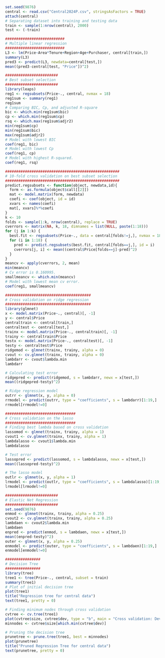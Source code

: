 ```r
set.seed(9876)
central <- read.csv("Central2024P.csv", stringsAsFactors = TRUE)
attach(central)
# Separating dataset into training and testing data
train <- sample(1:nrow(central), 2000)
test <- (-train)

###########################
# Multiple linear regression
###########################
L3 <- lm(Price~Area*Tenure+Region+Age+Purchaser, central[train,])
summary(L3)
pred3 <- predict(L3, newdata=central[test,])
mean((pred3-central[test, "Price"])^2)

########################
# Best subset selection
########################
library(leaps)
reg1 <- regsubsets(Price~., central, nvmax = 18)
reg1sum <- summary(reg1)
reg1sum
# Comparing BIC, Cp, and adjusted R-square
bic <- which.min(reg1sum$bic)
cp <- which.min(reg1sum$cp)
rsq <- which.max(reg1sum$adjr2)
min(reg1sum$cp)
min(reg1sum$bic)
max(reg1sum$adjr2)
# Model with lowest BIC
coef(reg1, bic)
# Model with lowest Cp
coef(reg1, cp)
# Model with highest R-squared.
coef(reg1, rsq)

####################################################
# 10-fold cross validation on best subset selection
####################################################
predict.regsubsets <- function(object, newdata,id){
  form <- as.formula(object$call[[2]])
  mat <- model.matrix(form, newdata)
  coefi <- coef(object, id = id)
  xvars <- names(coefi)
  mat[, xvars]%*%coefi
}
k <- 10
folds <- sample(1:k, nrow(central), replace = TRUE)
cverrors <- matrix(NA, k, 18, dimnames = list(NULL, paste(1:18)))
for (j in 1:k) {
  best.fit <- regsubsets(Price~., data = central[folds!=j,], nvmax = 18)
  for (i in 1:18) {
    pred <- predict.regsubsets(best.fit, central[folds==j,], id = i)
    cverrors[j, i] <- mean((central$Price[folds==j]-pred)^2)
  }
}
meancv <- apply(cverrors, 2, mean)
min(meancv)
# Cv error is 0.160995.
smallmeancv <- which.min(meancv)
# Model with lowest mean cv error.
coef(reg1, smallmeancv)

#######################################
# Cross validation on ridge regression
#######################################
library(glmnet)
x <- model.matrix(Price~., central)[, -1]
y <- central$Price
centraltrain <- central[train,]
centraltest <- central[test,]
trainx <- model.matrix(Price~., centraltrain)[, -1]
trainy <- centraltrain$Price
testx <- model.matrix(Price~., centraltest)[, -1]
testy <- centraltest$Price
ridgemod <- glmnet(trainx, trainy, alpha = 0)
cvout <- cv.glmnet(trainx, trainy, alpha = 0)
lambdarr <- cvout$lambda.min
lambdarr

# Calculating test error
ridgepred <- predict(ridgemod, s = lambdarr, newx = x[test,])
mean((ridgepred-testy)^2)

# Ridge regression model
outrr <- glmnet(x, y, alpha = 0)
rrmodel <- predict(outrr, type = "coefficients", s = lambdarr)[1:19,]
rrmodel[rrmodel!=0]

################################
# Cross validation on the lasso
################################
# Finding best lambda based on cross validation
lassomod <- glmnet(trainx, trainy, alpha = 1)
cvout1 <- cv.glmnet(trainx, trainy, alpha = 1)
lambdalasso <- cvout1$lambda.min
lambdalasso

# Test error
lassopred <- predict(lassomod, s = lambdalasso, newx = x[test,])
mean((lassopred-testy)^2)

# The lasso model
outlr <- glmnet(x, y, alpha = 1)
lrmodel <- predict(outlr, type = "coefficients", s = lambdalasso)[1:19,]
lrmodel[lrmodel!=0]

########################
# Elastic Net Regression
########################
set.seed(9876)
enmod <- glmnet(trainx, trainy, alpha = 0.25)
cvout2 <- cv.glmnet(trainx, trainy, alpha = 0.25)
lambdaen <- cvout2$lambda.min
lambdaen
enpred <- predict(enmod, s = lambdaen, newx = x[test,])
mean((enpred-testy)^2)
outer <- glmnet(x, y, alpha = 0.25)
enmodel <- predict(outer, type = "coefficients", s = lambdaen)[1:19,]
enmodel[enmodel!=0]

################
# Decision Tree
################
library(tree)
tree1 <- tree(Price~., central, subset = train)
summary(tree1)
# Plot of initial decision tree
plot(tree1)
title("Regression tree for central data")
text(tree1, pretty = 0)

# Finding minimum nodes through cross validation
cvtree <- cv.tree(tree1)
plot(cvtree$size, cvtree$dev, type = "b", main = "Cross validation: Deviance vs Size", xlab = "Number of nodes", ylab = "Deviance")
minnodes <- cvtree$size[which.min(cvtree$dev)]

# Pruning the decision tree
prunetree <- prune.tree(tree1, best = minnodes)
plot(prunetree)
title("Pruned Regression Tree for central data")
text(prunetree, pretty = 0)

```


